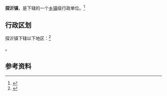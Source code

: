 {{中国乡级行政区|37/13/25/105/000}}

'''探沂镇'''，是{{PRC admin/fullname|37/13/25/105/000|3}}下辖的一个[[乡镇|乡镇]]级行政单位。<ref>{{PRC admin/ref sgc|{{PRC admin/parent|37/13/25/105/000}}}}</ref>

== 行政区划 ==

探沂镇下辖以下地区：<ref>{{PRC admin/ref sgc|37/13/25/105/000}}</ref>

{{PRC admin/children|37/13/25/105/000}}。

== 参考资料 ==

{{reflist}}

{{行政区划小作品}}
{{PRC admin/navcat|37/13/25/105/000}}